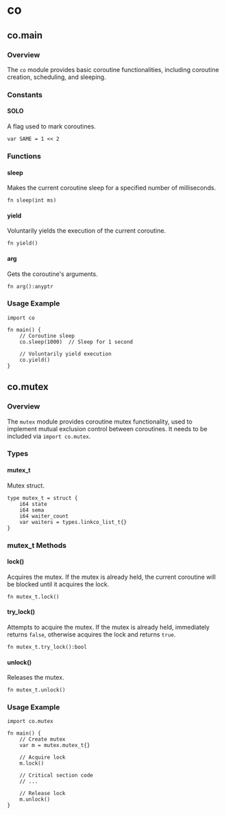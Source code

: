 # co

## co.main

### Overview
The `co` module provides basic coroutine functionalities, including coroutine creation, scheduling, and sleeping.

### Constants

#### SOLO
A flag used to mark coroutines.

```nature
var SAME = 1 << 2
```

### Functions

#### sleep
Makes the current coroutine sleep for a specified number of milliseconds.

```nature
fn sleep(int ms)
```

#### yield
Voluntarily yields the execution of the current coroutine.

```nature
fn yield()
```

#### arg
Gets the coroutine's arguments.

```nature
fn arg():anyptr
```

### Usage Example

```nature
import co

fn main() {
    // Coroutine sleep
    co.sleep(1000)  // Sleep for 1 second

    // Voluntarily yield execution
    co.yield()
}
```

## co.mutex

### Overview
The `mutex` module provides coroutine mutex functionality, used to implement mutual exclusion control between coroutines. It needs to be included via `import co.mutex`.

### Types

#### mutex_t
Mutex struct.

```nature
type mutex_t = struct {
    i64 state
    i64 sema
    i64 waiter_count
    var waiters = types.linkco_list_t{}
}
```

### mutex_t Methods

#### lock()
Acquires the mutex. If the mutex is already held, the current coroutine will be blocked until it acquires the lock.

```nature
fn mutex_t.lock()
```

#### try_lock()
Attempts to acquire the mutex. If the mutex is already held, immediately returns `false`, otherwise acquires the lock and returns `true`.

```nature
fn mutex_t.try_lock():bool
```

#### unlock()
Releases the mutex.

```nature
fn mutex_t.unlock()
```

### Usage Example

```nature
import co.mutex

fn main() {
    // Create mutex
    var m = mutex.mutex_t{}

    // Acquire lock
    m.lock()

    // Critical section code
    // ...

    // Release lock
    m.unlock()
}
```